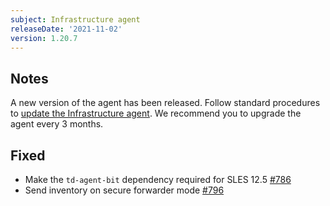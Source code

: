 ```yaml
---
subject: Infrastructure agent
releaseDate: '2021-11-02'
version: 1.20.7
---
```


## Notes

A new version of the agent has been released. Follow standard procedures to [update the Infrastructure agent](/docs/infrastructure/install-configure-manage-infrastructure/update-or-uninstall/update-infrastructure-agent).
We recommend you to upgrade the agent every 3 months.

## Fixed

* Make the `td-agent-bit` dependency required for SLES 12.5 [#786](https://github.com/newrelic/infrastructure-agent/pull/786)
* Send inventory on secure forwarder mode [#796](https://github.com/newrelic/infrastructure-agent/pull/796)
